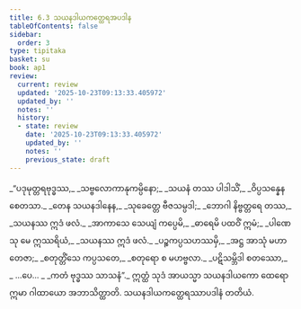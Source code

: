 ```yaml
---
title: 6.3 သယနဒါယကတ္ထေရအပဒါန
tableOfContents: false
sidebar:
  order: 3
type: tipitaka
basket: su
book: ap1
review:
  current: review
  updated: '2025-10-23T09:13:33.405972'
  updated_by: ''
  notes: ''
  history:
  - state: review
    date: '2025-10-23T09:13:33.405972'
    updated_by: ''
    notes: ''
    previous_state: draft
---
```



<ReviewStatus review={frontmatter.review} showDetails={true} />

<HypothesisAnnotation frontmatter={frontmatter} />

<DynamicBreadcrumb />

<Division number="20" book="ap1" e="ch" v="20" p="116">

<Paragraph number="1399" type="verses" book="ap1">
_“ပဒုမုတ္တရဗုဒ္ဓဿ,_  
_သဗ္ဗလောကာနုကမ္ပိနော;_  
_သယနံ တဿ ပါဒါသိံ,_  
_ဝိပ္ပသန္နေန စေတသာ._  

</Paragraph>

</Division>
<Division number="21" book="ap1" e="ch" v="20" p="117">

<Paragraph number="1400" type="verses" book="ap1">
_တေန သယနဒါနေန,_  
_သုခေတ္တေ ဗီဇသမ္ပဒါ;_  
_ဘောဂါ နိဗ္ဗတ္တရေ တဿ,_  
_သယနဿ ဣဒံ ဖလံ._  

</Paragraph>

</Division>
<Division number="22" book="ap1" e="ch" v="20" p="117">

<Paragraph number="1401" type="verses" book="ap1">
_အာကာသေ သေယျံ ကပ္ပေမိ,_  
_ဓာရေမိ ပထဝိံ ဣမံ;_  
_ပါဏေသု မေ ဣဿရိယံ,_  
_သယနဿ ဣဒံ ဖလံ._  

</Paragraph>

</Division>
<Division number="23" book="ap1" e="ch" v="20" p="117">

<Paragraph number="1402" type="verses" book="ap1">
_ပဉ္စကပ္ပသဟဿမှိ,_  
_အဋ္ဌ အာသုံ မဟာတေဇာ;_  
_စတုတ္တိံသေ ကပ္ပသတေ,_  
_စတုရော စ မဟဗ္ဗလာ._  

</Paragraph>

</Division>
<Division number="24" book="ap1" e="ch" v="20" p="117">

<Paragraph number="1403" type="verses" book="ap1">
_ပဋိသမ္ဘိဒါ စတဿော,_  
_ …ပေ… _  
_ကတံ ဗုဒ္ဓဿ သာသနံ”._  

</Paragraph>

<Paragraph number="1404" book="ap1">
ဣတ္ထံ သုဒံ အာယသ္မာ သယနဒါယကော ထေရော ဣမာ ဂါထာယော အဘာသိတ္ထာတိ.

</Paragraph>
</Division>

<Paragraph number="1405" type="center" book="ap1">
သယနဒါယကတ္ထေရဿာပဒါနံ တတိယံ.
</Paragraph>